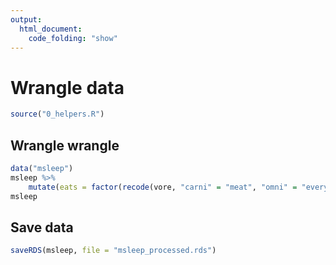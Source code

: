 ```yaml
---
output:
  html_document:
    code_folding: "show"
---
```


# Wrangle data {.tabset .tabset-sticky}

```r
source("0_helpers.R")
```

## Wrangle wrangle

```r
data("msleep")
msleep %>% 
	mutate(eats = factor(recode(vore, "carni" = "meat", "omni" = "everything", "herbi" = "plants", "insecti" = "insects"), c("everything","plants", "insects", "meat"))) ->
msleep
```

## Save data
```r
saveRDS(msleep, file = "msleep_processed.rds")
```

